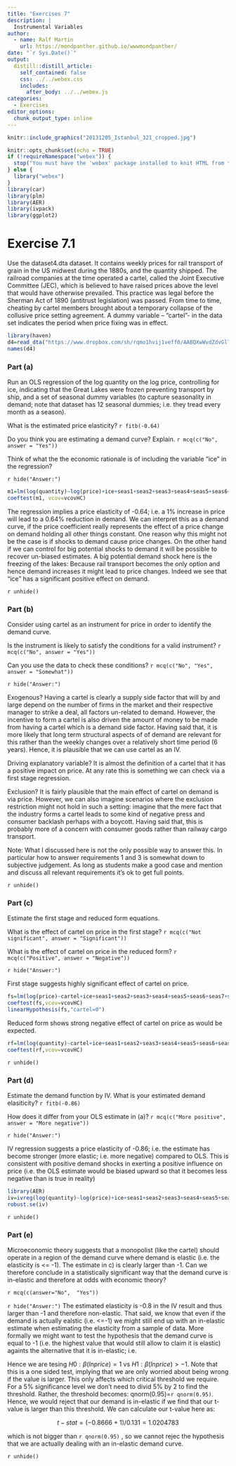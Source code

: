 ```yaml
---
title: "Exercises 7"
description: |
  Instrumental Variables
author:
  - name: Ralf Martin
    url: https://mondpanther.github.io/wwwmondpanther/
date: "`r Sys.Date()`"
output:
  distill::distill_article:
    self_contained: false
    css: ../../webex.css
    includes:
      after_body: ../../webex.js
categories:
  - Exercises
editor_options: 
  chunk_output_type: inline
---
```




```r
knitr::include_graphics("20131205_Istanbul_321_cropped.jpg")
```






```r
knitr::opts_chunk$set(echo = TRUE)
if (!requireNamespace("webex")) {
  stop("You must have the 'webex' package installed to knit HTML from this template.\n   devtools::install_github(\"psyteachr/webex\")")
} else {
  library("webex")
}
library(car)
library(plm)
library(AER)
library(ivpack)
library(ggplot2)
```




# Exercise 7.1

Use the dataset4.dta dataset. It contains weekly prices for rail transport of grain in the US midwest during the 1880s, and the quantity shipped. The railroad companies at the time operated a cartel, called the Joint Executive Committee (JEC), which is believed to have raised prices above the level that would have otherwise prevailed. This practice was legal before the Sherman Act of 1890 (antitrust legislation) was passed. From time to time, cheating by cartel members brought about a temporary collapse of the collusive price setting agreement. A dummy variable – “cartel”- in the data set indicates the period when price fixing was in effect. 

```r
library(haven)
d4=read_dta("https://www.dropbox.com/sh/rqmo1hvij1veff0/AABQXwWvdZdvGlT6Y8LIfoMha/dataset4.dta?dl=1")
names(d4)
```

### Part (a)

Run an OLS regression of the log quantity on the log price, controlling for ice, indicating that the Great Lakes were frozen preventing transport by ship, and a set of seasonal dummy variables (to capture seasonality in demand; note that dataset has 12 seasonal dummies; i.e. they tread every month as a season). 

What is the estimated price elasticity? `r fitb(-0.64)`

Do you think you are estimating a demand curve? Explain. `r mcq(c("No", answer = "Yes"))`

Think of what the the economic rationale is of including the variable “ice” in the regression?

`r hide("Answer:")`

```r
m1=lm(log(quantity)~log(price)+ice+seas1+seas2+seas3+seas4+seas5+seas6+seas7+seas8+seas9+seas10+seas11+seas12, data=d4)
coeftest(m1, vcov=vcovHC)
```

The regression implies a price elasticity of -0.64; i.e. a 1% increase in price will lead to a 0.64% reduction in demand.
We can interpret this as a demand curve, if the price coefficient really represents the effect of a price change on demand holding all other things constant. 
One reason why this might not be the case is if shocks to demand cause price changes. On the other hand if we can control for big potential shocks to demand it will be possible to recover un-biased estimates. A big potential demand shock here is the freezing of the lakes: Because rail transport becomes the only option and hence demand increases it might lead to price changes. Indeed we see that “ice” has a significant positive effect on demand.


`r unhide()`

### Part (b)

Consider using cartel as an instrument for price in order to identify the demand curve. 

Is the instrument is likely to satisfy the conditions for a valid instrument? `r mcq(c("No", answer = "Yes"))`

Can you use the data to check these conditions? `r mcq(c("No", "Yes", answer = "Somewhat"))`

`r hide("Answer:")`

Exogenous? Having a cartel is clearly a supply side factor that will by and large depend on the number of firms in the market and their respective manager to strike a deal, all factors un-related to demand.  However, the incentive to form a cartel is also driven the amount of money to be made from having a cartel which is a demand side factor. Having said that, it is more likely that long term structural aspects of of demand are relevant for this rather than the weekly changes over a relatively short time period (6 years). Hence, it is plausible that we can use cartel as an IV.

Driving explanatory variable? It is almost the definition of a cartel that it has a positive impact on price. At any rate this is something we can check via a first stage regression.

Exclusion? It is fairly plausible that the main effect of cartel on demand is via price. However, we can also imagine scenarios where the exclusion restriction might not hold in such a setting: imagine that the mere fact that the industry forms a cartel leads to some kind of negative press and consumer backlash perhaps with a boycott. Having said that, this is probably more of a concern with consumer goods rather than railway cargo transport.

Note: What I discussed here is not the only possible way to answer this. In particular how to answer requirements 1 and 3 is somewhat down to subjective judgement. As long as students make a good case and mention and discuss all relevant requirements it’s ok to get full points.

`r unhide()`

### Part (c)

Estimate the first stage and reduced form equations. 

What is the effect of cartel on price in the first stage?  `r mcq(c("Not significant", answer = "Significant"))`

What is the effect of cartel on price in the reduced form?   `r mcq(c("Positive", answer = "Negative"))`

`r hide("Answer:")`

First stage suggests highly significant effect of cartel on price.

```r
fs=lm(log(price)~cartel+ice+seas1+seas2+seas3+seas4+seas5+seas6+seas7+seas8+seas9+seas10+seas11+seas12, data=d4)
coeftest(fs,vcov=vcovHC)
linearHypothesis(fs,"cartel=0")
```

Reduced form shows strong negative effect of cartel on price as would be expected.

```r
rf=lm(log(quantity)~cartel+ice+seas1+seas2+seas3+seas4+seas5+seas6+seas7+seas8+seas9+seas10+seas11+seas12, data=d4)
coeftest(rf,vcov=vcovHC)
```


`r unhide()`

### Part (d)

Estimate the demand function by IV. What is your estimated demand elasiticity?  `r fitb(-0.86)`

How does it differ from your OLS estimate in (a)? `r mcq(c("More positive", answer = "More negative"))`

`r hide("Answer:")`

IV regression suggests a price elasticity of -0.86; i.e. the estimate has become stronger (more elastic; i.e. more negative) compared to OLS. This is consistent with positive demand shocks in exerting a positive influence on price (i.e. the OLS estimate would be biased upward so that it becomes less negative than is true in reality)

```r
library(AER)
iv=ivreg(log(quantity)~log(price)+ice+seas1+seas2+seas3+seas4+seas5+seas6+seas7+seas8+seas9+seas10+seas11+seas12| cartel+ice+seas1+seas2+seas3+seas4+seas5+seas6+seas7+seas8+seas9+seas10+seas11+seas12, data=d4)
robust.se(iv)
```

`r unhide()`

### Part (e)

Microeconomic theory suggests that a monopolist (like the cartel) should operate in a region of the demand curve where demand is elastic (i.e. the elasticity is <= -1). The estimate in c) is clearly larger than -1. Can we therefore conclude in a statistically significant way that the demand curve is in-elastic and therefore at odds with economic theory?

`r mcq(c(answer="No",  "Yes"))`

`r hide("Answer:")`
The estimated elasticity is -0.8 in the IV result and thus larger than -1 and therefore non-elastic. That said, we know that even if the demand is actually ealstic (i.e. <=-1) we might still end up with an in-elastic estimate when estimating the 
elasticity from a sample of data. More formally we might want to test the hypothesis that the demand curve is equal to -1 (i.e. the highest value that would still allow to claim it is elastic) againts the alternative that it is in-elastic; i.e.

Hence we are tesing $H0: \beta(lnprice)=1 \textrm{ vs } H1: \beta(lnprice)>-1$. Note that this is  a one sided test, implying that we are only worried about being wrong if the value is larger. This only affects which critical threshold we require. For a 5% significance level we don't need to divid 5% by 2 to find the threshold. Rather, the threshold becomes: qnorm(0.95)=`r qnorm(0.95)`.
Hence, we would reject that our demand is in-elastic if we find that our t-value is larger than this threshold. We can calculate our t-value here as:

$$t-stat=(-0.8666+1)/0.131= 1.0204783$$


which is not bigger than `r qnorm(0.95)` , so we cannot rejec the hypothesis that we are actually dealing with an in-elastic demand curve.

`r unhide()`



